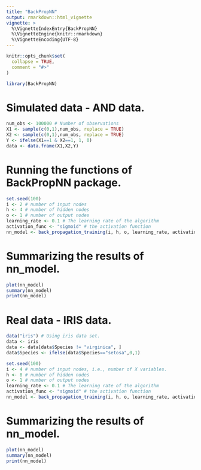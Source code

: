 ```yaml
---
title: "BackPropNN"
output: rmarkdown::html_vignette
vignette: >
  %\VignetteIndexEntry{BackPropNN}
  %\VignetteEngine{knitr::rmarkdown}
  %\VignetteEncoding{UTF-8}
---
```


```r
knitr::opts_chunk$set(
  collapse = TRUE,
  comment = "#>"
)
```

```r
library(BackPropNN)
```

# Simulated data - AND data.

```r
num_obs <- 100000 # Number of observations
X1 <- sample(c(0,1),num_obs, replace = TRUE)
X2 <- sample(c(0,1),num_obs, replace = TRUE)
Y <- ifelse(X1==1 & X2==1, 1, 0)
data <- data.frame(X1,X2,Y)
```

# Running the functions of BackPropNN package.

```r
set.seed(100)
i <- 2 # number of input nodes
h <- 4 # number of hidden nodes
o <- 1 # number of output nodes
learning_rate <- 0.1 # The learning rate of the algorithm
activation_func <- "sigmoid" # the activation function
nn_model <- back_propagation_training(i, h, o, learning_rate, activation_func, data)
```

# Summarizing the results of nn_model.

```r
plot(nn_model)
summary(nn_model)
print(nn_model)
```

# Real data - IRIS data.

```r
data("iris") # Using iris data set.
data <- iris
data <- data[data$Species != "virginica", ] 
data$Species <- ifelse(data$Species=="setosa",0,1)
```

```r
set.seed(100)
i <- 4 # number of input nodes, i.e., number of X variables.
h <- 8 # number of hidden nodes
o <- 1 # number of output nodes
learning_rate <- 0.1 # The learning rate of the algorithm
activation_func <- "sigmoid" # the activation function
nn_model <- back_propagation_training(i, h, o, learning_rate, activation_func, data)
```

# Summarizing the results of nn_model.

```r
plot(nn_model)
summary(nn_model)
print(nn_model)
```


